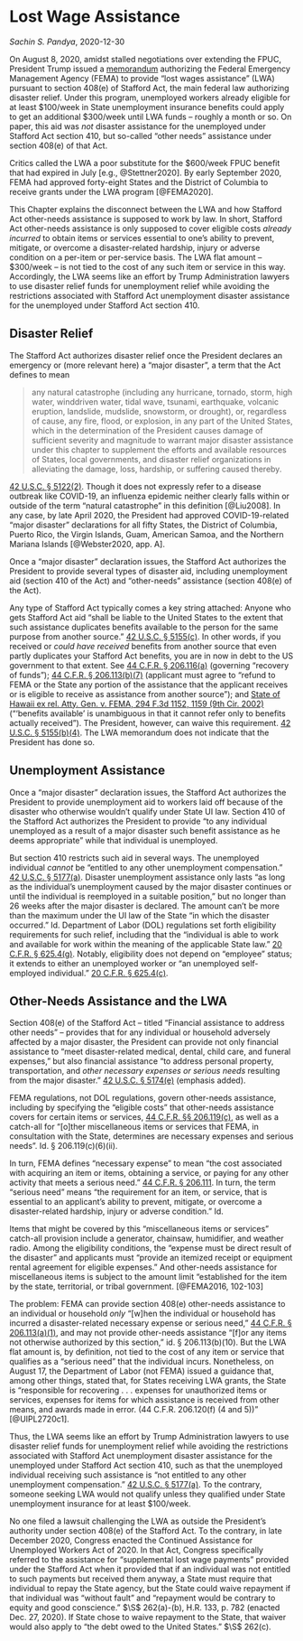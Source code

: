 # Lost Wage Assistance {#lwa}

_Sachin S. Pandya_, 2020-12-30

On August 8, 2020, amidst stalled negotiations over extending the FPUC, President Trump issued a [memorandum](https://www.whitehouse.gov/presidential-actions/memorandum-authorizing-needs-assistance-program-major-disaster-declarations-related-coronavirus-disease-2019/) authorizing the Federal Emergency Management Agency (FEMA) to provide "lost wages assistance" (LWA) pursuant to section 408(e) of Stafford Act, the main federal law authorizing disaster relief. Under this program, unemployed workers already eligible for at least \$100/week in State unemployment insurance benefits could apply to get an additional \$300/week until LWA funds -- roughly a month or so. On paper, this aid was _not_ disaster assistance for the unemployed under Stafford Act section 410, but so-called "other needs" assistance under section 408(e) of that Act.

Critics called the LWA a poor substitute for the \$600/week FPUC benefit that had expired in July [e.g., @Stettner2020]. By early September 2020, FEMA had approved forty-eight States and the District of Columbia to receive grants under the LWA program [@FEMA2020].

This Chapter explains the disconnect between the LWA and how Stafford Act other-needs assistance is supposed to work by law.  In short, Stafford Act other-needs assistance is only supposed to cover eligible costs _already incurred_ to obtain items or services essential to one's ability to prevent, mitigate, or overcome a disaster-related hardship, injury or adverse condition on a per-item or per-service basis. The LWA flat amount -- \$300/week -- is not tied to the cost of any such item or service in this way.  Accordingly, the LWA seems like an effort by Trump Administration lawyers to use disaster relief funds for unemployment relief while avoiding the restrictions associated with Stafford Act unemployment disaster assistance for the unemployed under Stafford Act section 410.

## Disaster Relief

The Stafford Act authorizes disaster relief once the President declares an emergency or (more relevant here) a "major disaster", a term that the Act defines to mean 

>any natural catastrophe (including any hurricane, tornado, storm, high water, winddriven water, tidal wave, tsunami, earthquake, volcanic eruption, landslide, mudslide, snowstorm, or drought), or, regardless of cause, any fire, flood, or explosion, in any part of the United States, which in the determination of the President causes damage of sufficient severity and magnitude to warrant major disaster assistance under this chapter to supplement the efforts and available resources of States, local governments, and disaster relief organizations in alleviating the damage, loss, hardship, or suffering caused thereby.

[42 U.S.C. § 5122(2)](https://www.govinfo.gov/content/pkg/USCODE-2018-title42/html/USCODE-2018-title42-chap68-subchapI-sec5122.htm). Though it does not expressly refer to a disease outbreak like COVID-19, an influenza epidemic neither clearly falls within or outside of the term "natural catastrophe" in this definition [@Liu2008]. In any case, by late April 2020, the President had approved COVID-19-related "major disaster" declarations for all fifty States, the District of Columbia, Puerto Rico, the Virgin Islands, Guam, American Samoa, and the Northern Mariana Islands [@Webster2020, app. A].

Once a "major disaster" declaration issues, the Stafford Act authorizes the President to provide several types of disaster aid, including unemployment aid (section 410 of the Act) and "other-needs" assistance (section 408(e) of the Act).  

Any type of Stafford Act typically comes a key string attached: Anyone who gets Stafford Act aid "shall be liable to the United States to the extent that such assistance duplicates benefits available to the person for the same purpose from another source." [42 U.S.C. § 5155(c)](https://www.govinfo.gov/content/pkg/USCODE-2018-title42/html/USCODE-2018-title42-chap68-subchapIII-sec5155.htm). In other words, if you received or _could have received_ benefits from another source that even partly duplicates your Stafford Act benefits, you are in now in debt to the US government to that extent. See [44 C.F.R. § 206.116(a)](https://www.ecfr.gov/cgi-bin/text-idx?SID=5a0ed4a2f1e51d876b4c3050d531c885&mc=true&node=se44.1.206_1116&rgn=div8) (governing "recovery of funds"); [44 C.F.R. § 206.113(b)(7)](https://www.ecfr.gov/cgi-bin/text-idx?SID=5a0ed4a2f1e51d876b4c3050d531c885&mc=true&node=se44.1.206_1113&rgn=div8) (applicant must agree to "refund to FEMA or the State any portion of the assistance that the applicant receives or is eligible to receive as assistance from another source"); and [State of Hawaii ex rel. Atty. Gen. v. FEMA, 294 F.3d 1152, 1159 (9th Cir. 2002)](https://www.courtlistener.com/opinion/778161/state-of-hawaii-by-and-through-its-attorney-general-v-federal-emergency/) ("'benefits available' is unambiguous in that it cannot refer only to benefits actually received"). The President, however, can waive this requirement. [42 U.S.C. § 5155(b)(4)](https://www.govinfo.gov/content/pkg/USCODE-2018-title42/html/USCODE-2018-title42-chap68-subchapIII-sec5155.htm). The LWA memorandum does not indicate that the President has done so. 

## Unemployment Assistance

Once a "major disaster" declaration issues, the Stafford Act authorizes the President to provide unemployment aid to workers laid off because of the disaster who otherwise wouldn't qualify under State UI law. Section 410 of the Stafford Act authorizes the President to provide "to any individual unemployed as a result of a major disaster such benefit assistance as he deems appropriate" while that individual is unemployed. 

But section 410 restricts such aid in several ways. The unemployed individual _cannot_ be "entitled to any other unemployment compensation." [42 U.S.C. § 5177(a)](https://www.govinfo.gov/content/pkg/USCODE-2018-title42/html/USCODE-2018-title42-chap68-subchapIV-sec5177.htm). Disaster unemployment assistance only lasts "as long as the individual's unemployment caused by the major disaster continues or until the individual is reemployed in a suitable position," but no longer than 26 weeks after the major disaster is declared. The amount can't be more than the maximum under the UI law of the State "in which the disaster occurred." Id. Department of Labor (DOL) regulations set forth eligibility requirements for such relief, including that the "individual is able to work and available for work within the meaning of the applicable State law." [20 C.F.R. § 625.4(g)](https://www.ecfr.gov/cgi-bin/text-idx?SID=5a0ed4a2f1e51d876b4c3050d531c885&mc=true&node=se20.3.625_14&rgn=div8). Notably, eligibility does not depend on "employee" status; it extends to either an unemployed worker or "an unemployed self-employed individual." [20 C.F.R. § 625.4(c)](https://www.ecfr.gov/cgi-bin/text-idx?SID=5a0ed4a2f1e51d876b4c3050d531c885&mc=true&node=se20.3.625_14&rgn=div8).

## Other-Needs Assistance and the LWA

Section 408(e) of the Stafford Act -- titled "Financial assistance to address other needs" -- provides that for any individual or household adversely affected by a major disaster, the President can provide not only financial assistance to "meet disaster-related medical, dental, child care, and funeral expenses," but also financial assistance "to address personal property, transportation, and _other necessary expenses or serious needs_ resulting from the major disaster." [42 U.S.C. § 5174(e)](https://uscode.house.gov/view.xhtml?req=granuleid:USC-prelim-title42-section5174&num=0&edition=prelim) (emphasis added).

FEMA regulations, not DOL regulations, govern other-needs assistance, including by specifying the "eligible costs" that other-needs assistance covers for certain items or services, [44 C.F.R. §§ 206.119(c)](https://www.ecfr.gov/cgi-bin/text-idx?SID=dd7329776ce2c3d5c330142b6a548d8a&mc=true&node=se44.1.206_1119&rgn=div8), as well as a catch-all for "[o]ther miscellaneous items or services that FEMA, in consultation with the State, determines are necessary expenses and serious needs". Id. § 206.119(c)(6)(ii). 

In turn, FEMA defines "necessary expense" to mean "the cost associated with acquiring an item or items, obtaining a service, or paying for any other activity that meets a serious need." [44 C.F.R. § 206.111](https://www.ecfr.gov/cgi-bin/text-idx?SID=dd7329776ce2c3d5c330142b6a548d8a&mc=true&node=se44.1.206_1111&rgn=div8). In turn, the term "serious need" means "the requirement for an item, or service, that is essential to an applicant's ability to prevent, mitigate, or overcome a disaster-related hardship, injury or adverse condition." Id.  

Items that might be covered by this "miscellaneous items or services" catch-all provision include a generator, chainsaw, humidifier, and weather radio. Among the eligibility conditions, the "expense must be direct result of the disaster" and applicants must "provide an itemized receipt or equipment rental agreement for eligible expenses." And other-needs assistance for miscellaneous items is subject to the amount limit "established for the item by the state, territorial, or tribal government. [@FEMA2016, 102-103]

The problem: FEMA can provide section 408(e) other-needs assistance to an individual or household _only_ "[w]hen the individual or household has incurred a disaster-related necessary expense or serious need," [44 C.F.R. § 206.113(a)(1)](https://www.ecfr.gov/cgi-bin/text-idx?SID=dd7329776ce2c3d5c330142b6a548d8a&mc=true&node=se44.1.206_1113&rgn=div8), and may not provide other-needs assistance "[f]or any items not otherwise authorized by this section," id. § 206.113(b)(10). But the LWA flat amount is, by definition, not tied to the cost of any item or service that qualifies as a "serious need" that the individual incurs.  Nonetheless, on August 17, the Department of Labor (not FEMA) issued a guidance that, among other things, stated that, for States receiving LWA grants, the State is "responsible for recovering  . . . expenses for unauthorized items or services, expenses for items for which assistance is received from other means, and awards made in error. (44 C.F.R. 206.120(f) (4 and 5))" [@UIPL2720c1].

Thus, the LWA seems like an effort by Trump Administration lawyers to use disaster relief funds for unemployment relief while avoiding the restrictions associated with Stafford Act unemployment disaster assistance for the unemployed under Stafford Act section 410, such as that the unemployed individual receiving such assistance is "not entitled to any other unemployment compensation." [42 U.S.C. § 5177(a)](https://www.govinfo.gov/content/pkg/USCODE-2018-title42/html/USCODE-2018-title42-chap68-subchapIV-sec5177.htm).  To the contrary, someone seeking LWA would not qualify unless they qualified under State unemployment insurance for at least \$100/week.

No one filed a lawsuit challenging the LWA as outside the President's authority under section 408(e) of the Stafford Act. To the contrary, in late December 2020, Congress enacted the Continued Assistance for Unemployed Workers Act of 2020. In that Act, Congress specifically referred to the assistance for "supplemental lost wage payments" provided under the Stafford Act when it provided that if an individual was not entitled to such payments but received them anyway, a State must require that individual to repay the State agency, but the State could waive repayment if that individual was "without fault" and "repayment would be contrary to equity and good conscience." $\S$ 262(a)-(b), H.R. 133, p. 782 (enacted Dec. 27, 2020). If State chose to waive repayment to the State, that waiver would also apply to "the debt owed to the United States." $\S$ 262(c).
